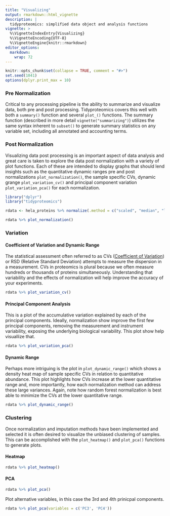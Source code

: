```yaml
---
title: "Visualizing"
output: rmarkdown::html_vignette
description: |
  tidyproteomics: simplified data object and analysis functions
vignette: >
  %\VignetteIndexEntry{Visualizing}
  %\VignetteEncoding{UTF-8}
  %\VignetteEngine{knitr::rmarkdown}
editor_options: 
  markdown: 
    wrap: 72
---
```


```r
knitr::opts_chunk$set(collapse = TRUE, comment = "#>")
set.seed(1041)
options(dplyr.print_max = 10)
```

### Pre Normalization

Critical to any processing pipeline is the ability to summarize and
visualize data, both pre and post processing. Tidyproteomics covers this
well with both a `summary()` function and several `plot_()` functions.
The summary function (described in more detail
`vignette("summarizing")`) utilizes the same syntax inherent to
`subset()` to generate summary statistics on any variable set, including
all annotated and accounting terms.

### Post Normalization

Visualizing data post processing is an important aspect of data analysis
and great care is taken to explore the data post normalization with a
variety of plot functions. Each of these are intended to display graphs
that should lend insights such as the quantitative dynamic ranges pre
and post normalizations `plot_normalization()`, the sample specific CVs,
dynamic grange `plot_variation_cv()` and principal component variation
`plot_variation_pca()` for each normalization.

```r
library("dplyr")
library("tidyproteomics")

rdata <- hela_proteins %>% normalize(.method = c("scaled", "median", "linear", "loess", "randomforest"))

rdata %>% plot_normalization()
```

### Variation

#### Coefficient of Variation and Dynamic Range

The statistical assessment often referred to as CVs ([Coefficient of
Variation](https://en.wikipedia.org/wiki/Coefficient_of_variation)) or
RSD (Relative Standard Deviation) attempts to measure the dispersion in
a measurement. CVs in proteomics is plural because we often measure
hundreds or thousands of proteins simultaneously. Understanding that
variability and the effects of normalization will help improve the
accuracy of your experiments.

```r
rdata %>% plot_variation_cv()
```

#### Principal Component Analysis

This is a plot of the accumulative variation explained by each of the
principal components. Ideally, normalization show improve the first few
principal components, removing the measurement and instrument
variability, exposing the underlying biological variability. This plot
show help visuallize that.

```r
rdata %>% plot_variation_pca()
```

#### Dynamic Range

Perhaps more intriguing is the plot in `plot_dynamic_range()` which
shows a density heat map of sample specific CVs in relation to
quantitative abundance. This plot highlights how CVs increase at the
lower quantitative range and, more importantly, how each normalization
method can address these large variances. Again, note how random forest
normalization is best able to minimize the CVs at the lower quantitative
range.

```r
rdata %>% plot_dynamic_range()
```

### Clustering

Once normalization and imputation methods have been implemented and
selected it is often desired to visualize the unbiased clustering of
samples. This can be accomplished with the `plot_heatmap()` and
`plot_pca()` functions to generate plots.

#### Heatmap

```r
rdata %>% plot_heatmap()
```

#### PCA

```r
rdata %>% plot_pca()
```

Plot alternative variables, in this case the 3rd and 4th prinicpal
components.

```r
rdata %>% plot_pca(variables = c('PC3', 'PC4'))
```
